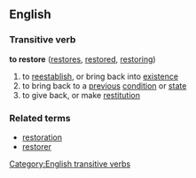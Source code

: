 ==English==

===Transitive verb===
'''to restore'''  ([[restores]], [[restored]], [[restoring]])
#to [[reestablish]], or bring back into [[existence]]
#to bring back to a [[previous]] [[condition]] or [[state]]
#to give back, or make [[restitution]]

===Related terms===
*[[restoration]]
*[[restorer]]

[[Category:English transitive verbs]]